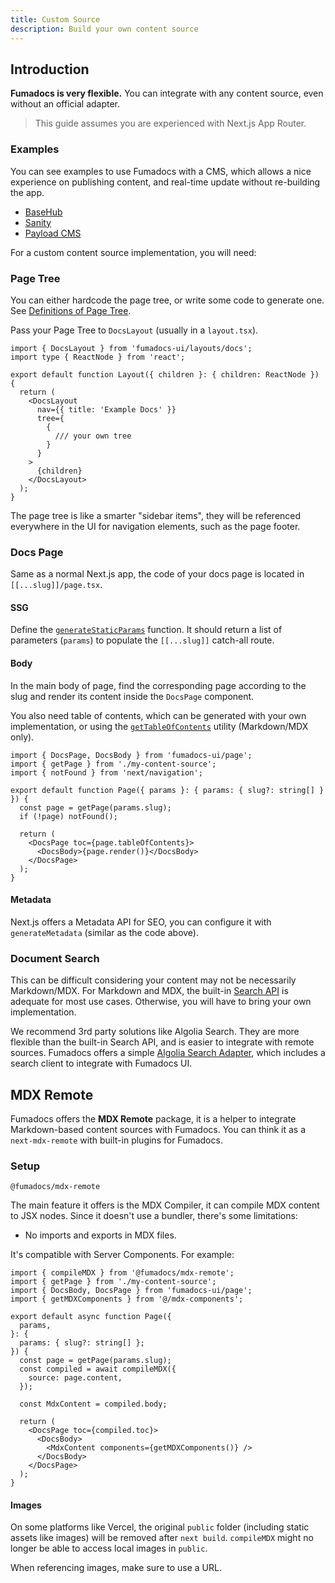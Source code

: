 ```yaml
---
title: Custom Source
description: Build your own content source
---
```


## Introduction

**Fumadocs is very flexible.** You can integrate with any content source, even without an official adapter.

> This guide assumes you are experienced with Next.js App Router.

### Examples

You can see examples to use Fumadocs with a CMS, which allows a nice experience on publishing content, and real-time update without re-building the app.

- [BaseHub](https://github.com/fuma-nama/fumadocs-basehub)
- [Sanity](https://github.com/fuma-nama/fumadocs-sanity)
- [Payload CMS](https://github.com/MFarabi619/fumadocs-payloadcms)

For a custom content source implementation, you will need:

### Page Tree

You can either hardcode the page tree, or write some code to generate one.
See [Definitions of Page Tree](/docs/headless/page-tree).

Pass your Page Tree to `DocsLayout` (usually in a `layout.tsx`).

```tsx title="layout.tsx"
import { DocsLayout } from 'fumadocs-ui/layouts/docs';
import type { ReactNode } from 'react';

export default function Layout({ children }: { children: ReactNode }) {
  return (
    <DocsLayout
      nav={{ title: 'Example Docs' }}
      tree={
        {
          /// your own tree
        }
      }
    >
      {children}
    </DocsLayout>
  );
}
```

The page tree is like a smarter "sidebar items", they will be referenced everywhere in the UI for navigation elements, such as the page footer.

### Docs Page

Same as a normal Next.js app, the code of your docs page is located in `[[...slug]]/page.tsx`.

#### SSG

Define the [`generateStaticParams`](https://nextjs.org/docs/app/api-reference/functions/generate-static-params) function.
It should return a list of parameters (`params`) to populate the `[[...slug]]` catch-all route.

#### Body

In the main body of page, find the corresponding page according to the slug and render its content inside the `DocsPage` component.

You also need table of contents, which can be generated with your own implementation, or using the [`getTableOfContents`](/docs/headless/utils/get-toc) utility (Markdown/MDX only).

```tsx
import { DocsPage, DocsBody } from 'fumadocs-ui/page';
import { getPage } from './my-content-source';
import { notFound } from 'next/navigation';

export default function Page({ params }: { params: { slug?: string[] } }) {
  const page = getPage(params.slug);
  if (!page) notFound();

  return (
    <DocsPage toc={page.tableOfContents}>
      <DocsBody>{page.render()}</DocsBody>
    </DocsPage>
  );
}
```

#### Metadata

Next.js offers a Metadata API for SEO, you can configure it with `generateMetadata` (similar as the code above).

### Document Search

This can be difficult considering your content may not be necessarily Markdown/MDX.
For Markdown and MDX, the built-in [Search API](/docs/headless/search/orama) is adequate for most use cases.
Otherwise, you will have to bring your own implementation.

We recommend 3rd party solutions like Algolia Search. They are more flexible than the built-in Search API, and is easier to integrate with remote sources.
Fumadocs offers a simple [Algolia Search Adapter](/docs/headless/search/algolia), which includes a search client to integrate with Fumadocs UI.

## MDX Remote

Fumadocs offers the **MDX Remote** package, it is a helper to integrate Markdown-based content sources with Fumadocs.
You can think it as a `next-mdx-remote` with built-in plugins for Fumadocs.

### Setup

```package-install
@fumadocs/mdx-remote
```

The main feature it offers is the MDX Compiler, it can compile MDX content to JSX nodes.
Since it doesn't use a bundler, there's some limitations:

- No imports and exports in MDX files.

It's compatible with Server Components. For example:

```tsx
import { compileMDX } from '@fumadocs/mdx-remote';
import { getPage } from './my-content-source';
import { DocsBody, DocsPage } from 'fumadocs-ui/page';
import { getMDXComponents } from '@/mdx-components';

export default async function Page({
  params,
}: {
  params: { slug?: string[] };
}) {
  const page = getPage(params.slug);
  const compiled = await compileMDX({
    source: page.content,
  });

  const MdxContent = compiled.body;

  return (
    <DocsPage toc={compiled.toc}>
      <DocsBody>
        <MdxContent components={getMDXComponents()} />
      </DocsBody>
    </DocsPage>
  );
}
```

#### Images

On some platforms like Vercel, the original `public` folder (including static assets like images) will be removed after `next build`.
`compileMDX` might no longer be able to access local images in `public`.

When referencing images, make sure to use a URL.
